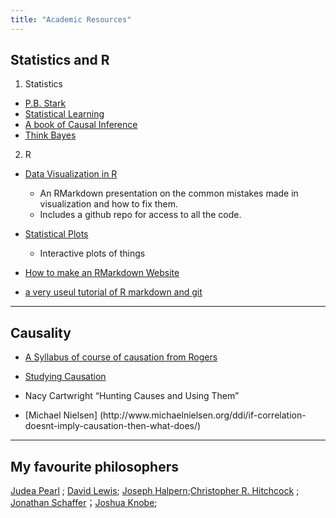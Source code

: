 ```yaml
---
title: "Academic Resources"
---
```


## Statistics and R 

1. Statistics 

* [P.B. Stark](https://www.stat.berkeley.edu/~stark/Teach/index.htm)
* [Statistical Learning](https://lagunita.stanford.edu/courses/HumanitiesSciences/StatLearning/Winter2016/info)
* [A book of Causal Inference](https://www.hsph.harvard.edu/miguel-hernan/causal-%20inference-book/)
* [Think Bayes](https://sites.google.com/site/compbayes14/)

2. R  

* [Data Visualization in R](http://nickstrayer.me/visualization_in_r/)

     +  An RMarkdown presentation on the common mistakes made in visualization and how to fix them.
     +  Includes a github repo for access to all the code.
    

* [Statistical Plots](http://bl.ocks.org/nstrayer/37a503dd1db369a8f7e3ce21757e19ee)

    +  Interactive plots of things


* [How to make an RMarkdown Website](http://nickstrayer.me/RMarkdown_Sites_tutorial/)

* [a very useul tutorial of R markdown and git  ](http://dib-training.readthedocs.io/en/pub/index.html)

---

## Causality


* [A Syllabus of course of causation from Rogers](/Users/shaun/Desktop/website2/resource/Causation Initial Syllabus Spring 2017.docx)

* [Studying Causation](http://www.sites.hps.cam.ac.uk/research/causation.html)

* Nacy Cartwright "Hunting Causes and Using Them" 

* [Michael Nielsen] (http://www.michaelnielsen.org/ddi/if-correlation-doesnt-imply-causation-then-what-does/)

---

## My favourite philosophers

[Judea Pearl](http://bayes.cs.ucla.edu/jp_home.html) ; [David Lewis](http://www.andrewmbailey.com/dkl/); [Joseph Halpern](https://www.cs.cornell.edu/home/halpern/);[Christopher R. Hitchcock](http://www.hss.caltech.edu/content/christopher-r-hitchcock) ; [Jonathan Schaffer](http://www.jonathanschaffer.org)；[Joshua Knobe](http://campuspress.yale.edu/joshuaknobe/);



